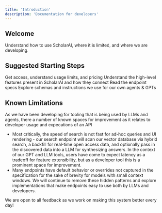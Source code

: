 ```yaml
---
title: 'Introduction'
description: 'Documentation for developers'
---
```


## Welcome

Understand how to use ScholarAI, where it is limited, and where we are developing.

## Suggested Starting Steps

<CardGroup cols={2}>
  <Card
    title="Access"
    icon="lock-open"
    href="/api-reference/authentication"
  >
    Get access, understand usage limits, and pricing
  </Card>
  <Card
    title="Explore API Features"
    icon="lightbulb"
    href="/api-reference/features"
  >
    Understand the high-level features present in ScholarAI and how they connect
  </Card>
  <Card
    title="Build with the API"
    icon="screwdriver-wrench"
    href="/api-reference/api/search-papers"
  >
    Read the endpoint specs
  </Card>
  <Card
    title="Prompts for Agents"
    icon="robot"
    href="/api-reference/prompting"
  >
    Explore schemas and instructions we use for our own agents & GPTs
  </Card>
</CardGroup>


## Known Limitations

As we have been developing for tooling that is being used by LLMs and agents, there a number of known spaces for improvement as it relates to developer usage and expecations of an API

- Most critically, the speed of search is not fast for ad-hoc queries and UI rendering - our search endpoint will scan our vector database via hybrid search, a backfill for real-time open access data, and optionally pass in the discovered data into a LLM for synthesizing answers. In the context of our GPT and LLM tools, users have come to expect latency as a tradeoff for feature extensibility, but as a developer tool this is a prominent space for improvement.
- Many endpoints have default behavior or overrides not captured in the specification for the sake of brevity for models with small context windows. We will continue to remove these hidden patterns and explore implementations that make endpoints easy to use both by LLMs and developers.

We are open to all feedback as we work on making this system better every day!
